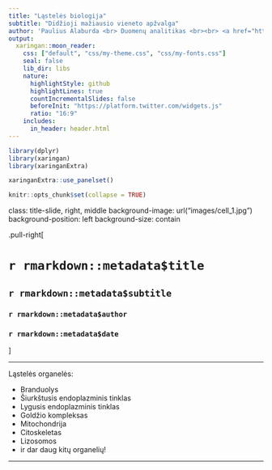 ```yaml
---
title: "Ląstelės biologija"
subtitle: "Didžioji mažiausio vieneto apžvalga"
author: 'Paulius Alaburda <br> Duomenų analitikas <br><br> <a href="https://github.com/Alaburda"><i class="fa fa-github fa-fw"></i>&nbsp; Alaburda</a><br> <a href="https://twitter.com/p_alab"> <i class="fa fa-twitter fa-fw"></i>&nbsp; @p_alab</a><br> <a href="mailto:info@statistikas.lt"><i class="fa fa-paper-plane fa-fw"></i>&nbsp; info@statistikas.lt</a><br>'
output:
  xaringan::moon_reader:
    css: ["default", "css/my-theme.css", "css/my-fonts.css"]
    seal: false
    lib_dir: libs
    nature:
      highlightStyle: github
      highlightLines: true
      countIncrementalSlides: false
      beforeInit: "https://platform.twitter.com/widgets.js"
      ratio: "16:9"  
    includes:
      in_header: header.html  
---
```


```r

library(dplyr)
library(xaringan)
library(xaringanExtra)

xaringanExtra::use_panelset()

knitr::opts_chunk$set(collapse = TRUE)

```

class: title-slide, right, middle
background-image: url("images/cell_1.jpg")
background-position: left
background-size: contain

.pull-right[

# `r rmarkdown::metadata$title`

## `r rmarkdown::metadata$subtitle`

### `r rmarkdown::metadata$author`

### `r rmarkdown::metadata$date`
]

---

Ląstelės organelės:

* Branduolys
* Šiurkštusis endoplazminis tinklas
* Lygusis endoplazminis tinklas
* Goldžio kompleksas
* Mitochondrija
* Citoskeletas
* Lizosomos
* ir dar daug kitų organelių!

---
